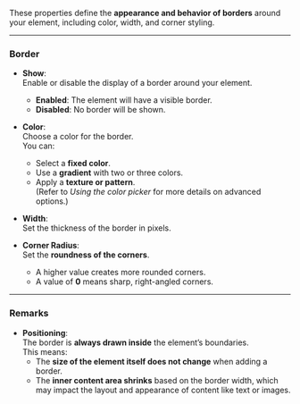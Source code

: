 
These properties define the **appearance and behavior of borders** around your element, including color, width, and corner styling.

---

### Border

- **Show**:  
  Enable or disable the display of a border around your element.  
  - **Enabled**: The element will have a visible border.
  - **Disabled**: No border will be shown.

- **Color**:  
  Choose a color for the border.  
  You can:
  - Select a **fixed color**.
  - Use a **gradient** with two or three colors.
  - Apply a **texture or pattern**.  
  (Refer to *Using the color picker* for more details on advanced options.)

- **Width**:  
  Set the thickness of the border in pixels.

- **Corner Radius**:  
  Set the **roundness of the corners**.  
  - A higher value creates more rounded corners.
  - A value of **0** means sharp, right-angled corners.

---

### Remarks

- **Positioning**:  
  The border is **always drawn inside** the element’s boundaries.  
  This means:
  - The **size of the element itself does not change** when adding a border.
  - The **inner content area shrinks** based on the border width, which may impact the layout and appearance of content like text or images.

